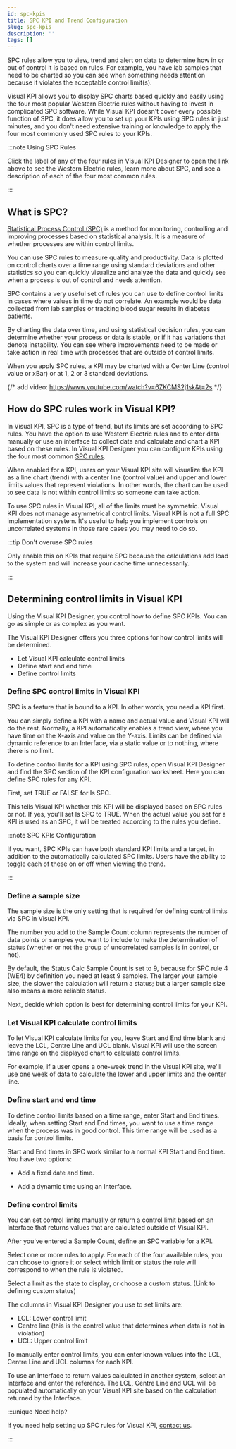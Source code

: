 ```yaml
---
id: spc-kpis
title: SPC KPI and Trend Configuration
slug: spc-kpis
description: ''
tags: []
---
```



SPC rules allow you to view, trend and alert on data to determine how in or out of control it is based on rules. For example, you have lab samples that need to be charted so you can see when something needs attention because it violates the acceptable control limit(s).

Visual KPI allows you to display SPC charts based quickly and easily using the four most popular Western Electric rules without having to invest in complicated SPC software. While Visual KPI doesn't cover every possible function of SPC, it does allow you to set up your KPIs using SPC rules in just minutes, and you don't need extensive training or knowledge to apply the four most commonly used SPC rules to your KPIs.

:::note Using SPC Rules

Click the label of any of the four rules in Visual KPI Designer to open the link above to see the Western Electric rules, learn more about SPC, and see a description of each of the four most common rules.

:::

## What is SPC?

[Statistical Process Control (SPC)](https://en.wikipedia.org/wiki/Statistical_process_control) is a method for monitoring, controlling and improving processes based on statistical analysis. It is a measure of whether processes are within control limits.

You can use SPC rules to measure quality and productivity. Data is plotted on control charts over a time range using standard deviations and other statistics so you can quickly visualize and analyze the data and quickly see when a process is out of control and needs attention.

SPC contains a very useful set of rules you can use to define control limits in cases where values in time do not correlate. An example would be data collected from lab samples or tracking blood sugar results in diabetes patients.

By charting the data over time, and using statistical decision rules, you can determine whether your process or data is stable, or if it has variations that denote instability. You can see where improvements need to be made or take action in real time with processes that are outside of control limits.

When you apply SPC rules, a KPI may be charted with a Center Line (control value or xBar) or at 1, 2 or 3 standard deviations.

<StylizedImage
  imgURL="img/designer/kpis-spc.png"
  alt="KPI SPC Example"
/>

{/* add video: https://www.youtube.com/watch?v=6ZKCMS2j1sk&t=2s */}

## How do SPC rules work in Visual KPI?

In Visual KPI, SPC is a type of trend, but its limits are set according to SPC rules. You have the option to use Western Electric rules and to enter data manually or use an interface to collect data and calculate and chart a KPI based on these rules. In Visual KPI Designer you can configure KPIs using the four most common [SPC rules](https://en.wikipedia.org/wiki/Statistical_process_control).

When enabled for a KPI, users on your Visual KPI site will visualize the KPI as a line chart (trend) with a center line (control value) and upper and lower limits values that represent violations. In other words, the chart can be used to see data is not within control limits so someone can take action.

To use SPC rules in Visual KPI, all of the limits must be symmetric. Visual KPI does not manage asymmetrical control limits. Visual KPI is not a full SPC implementation system. It's useful to help you implement controls on uncorrelated systems in those rare cases you may need to do so.

:::tip Don't overuse SPC rules

Only enable this on KPIs that require SPC because the calculations add load to the system and will increase your cache time unnecessarily.

:::

## Determining control limits in Visual KPI

Using the Visual KPI Designer, you control how to define SPC KPIs. You can go as simple or as complex as you want.

The Visual KPI Designer offers you three options for how control limits will be determined.

- Let Visual KPI calculate control limits
- Define start and end time
- Define control limits

### Define SPC control limits in Visual KPI

SPC is a feature that is bound to a KPI. In other words, you need a KPI first.

You can simply define a KPI with a name and actual value and Visual KPI will do the rest. Normally, a KPI automatically enables a trend view, where you have time on the X-axis and value on the Y-axis. Limits can be defined via dynamic reference to an Interface, via a static value or to nothing, where there is no limit.

To define control limits for a KPI using SPC rules, open Visual KPI Designer and find the SPC section of the KPI configuration worksheet. Here you can define SPC rules for any KPI.

First, set TRUE or FALSE for Is SPC.

This tells Visual KPI whether this KPI will be displayed based on SPC rules or not. If yes, you'll set Is SPC to TRUE. When the actual value you set for a KPI is used as an SPC, it will be treated according to the rules you define.

:::note SPC KPIs Configuration

If you want, SPC KPIs can have both standard KPI limits and a target, in addition to the automatically calculated SPC limits. Users have the ability to toggle each of these on or off when viewing the trend.

:::

### Define a sample size

The sample size is the only setting that is required for defining control limits via SPC in Visual KPI.

The number you add to the Sample Count column represents the number of data points or samples you want to include to make the determination of status (whether or not the group of uncorrelated samples is in control, or not).

By default, the Status Calc Sample Count is set to 9, because for SPC rule 4 (WE4) by definition you need at least 9 samples. The larger your sample size, the slower the calculation will return a status; but a larger sample size also means a more reliable status.

Next, decide which option is best for determining control limits for your KPI.

<StylizedImage
  imgURL="img/designer/spc-selection.png"
  alt="KPI SPC Designer"
/>

### Let Visual KPI calculate control limits

To let Visual KPI calculate limits for you, leave Start and End time blank and leave the LCL, Centre Line and UCL blank. Visual KPI will use the screen time range on the displayed chart to calculate control limits.

For example, if a user opens a one-week trend in the Visual KPI site, we'll use one week of data to calculate the lower and upper limits and the center line.

### Define start and end time

To define control limits based on a time range, enter Start and End times. Ideally, when setting Start and End times, you want to use a time range when the process was in good control. This time range will be used as a basis for control limits.

Start and End times in SPC work similar to a normal KPI Start and End time. You have two options:

- Add a fixed date and time.

<StylizedImage
  imgURL="img/designer/spc-fixedtime.png"
  alt="KPI SPC Fixed Time"
/>

- Add a dynamic time using an Interface.

<StylizedImage
  imgURL="img/designer/spc-dynamictime.png"
  alt="KPI SPC Dynamic Time"
/>

### Define control limits

You can set control limits manually or return a control limit based on an Interface that returns values that are calculated outside of Visual KPI.

After you've entered a Sample Count, define an SPC variable for a KPI.

Select one or more rules to apply. For each of the four available rules, you can choose to ignore it or select which limit or status the rule will correspond to when the rule is violated.

Select a limit as the state to display, or choose a custom status. (Link to defining custom status)

The columns in Visual KPI Designer you use to set limits are:

- LCL: Lower control limit
- Centre line (this is the control value that determines when data is not in violation)
- UCL: Upper control limit

To manually enter control limits, you can enter known values into the LCL, Centre Line and UCL columns for each KPI.

To use an Interface to return values calculated in another system, select an Interface and enter the reference. The LCL, Centre Line and UCL will be populated automatically on your Visual KPI site based on the calculation returned by the Interface.

:::unique Need help?

If you need help setting up SPC rules for Visual KPI, [contact us](https://www.transpara.com/contact-us/).

:::

